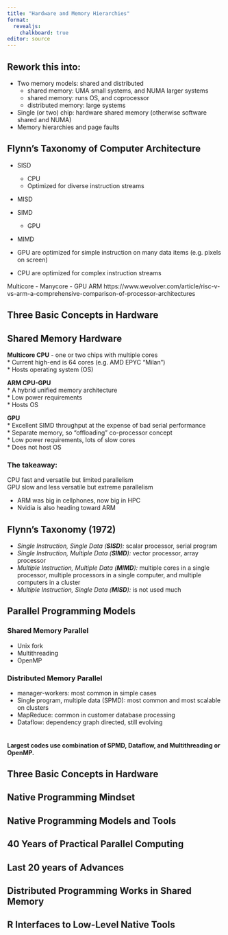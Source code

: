 ```yaml
---
title: "Hardware and Memory Hierarchies"
format: 
  revealjs:
    chalkboard: true
editor: source
---
```


## Rework this into:

-   Two memory models: shared and distributed
    -   shared memory: UMA small systems, and NUMA larger systems
    -   shared memory: runs OS, and coprocessor
    -   distributed memory: large systems
-   Single (or two) chip: hardware shared memory (otherwise software shared and NUMA)
-   Memory hierarchies and page faults

## Flynn's Taxonomy of Computer Architecture {.smaller}

-   SISD

    -   CPU
    -   Optimized for diverse instruction streams

-   MISD

-   SIMD

    -   GPU

-   MIMD

-   GPU are optimized for simple instruction on many data items (e.g. pixels on screen)

-   CPU are optimized for complex instruction streams

Multicore - Manycore - GPU ARM https://www.wevolver.com/article/risc-v-vs-arm-a-comprehensive-comparison-of-processor-architectures

## Three Basic Concepts in Hardware {background-image="/pics/ParallelHardware/Slide7.png" background-size="1200px" background-position="center"}

## Shared Memory Hardware {.smaller}

**Multicore CPU** - one or two chips with multiple cores\
\* Current high-end is 64 cores (e.g. AMD EPYC "Milan")\
\* Hosts operating system (OS)

**ARM CPU-GPU**\
\* A hybrid unified memory architecture\
\* Low power requirements\
\* Hosts OS

**GPU**\
\* Excellent SIMD throughput at the expense of bad serial performance\
\* Separate memory, so "offloading" co-processor concept\
\* Low power requirements, lots of slow cores\
\* Does not host OS

### The takeaway:

CPU fast and versatile but limited parallelism\
GPU slow and less versatile but extreme parallelism

::: notes
-   ARM was big in cellphones, now big in HPC
-   Nvidia is also heading toward ARM
:::

## Flynn's Taxonomy (1972) {.smaller}

-   *Single Instruction, Single Data (**SISD**):* scalar processor, serial program\
-   *Single Instruction, Multiple Data (**SIMD**):* vector processor, array processor\
-   *Multiple Instruction, Multiple Data (**MIMD**):* multiple cores in a single processor, multiple processors in a single computer, and multiple computers in a cluster\
-   *Multiple Instruction, Single Data (**MISD**):* is not used much

## Parallel Programming Models {.smaller}

### Shared Memory Parallel

-   Unix fork\
-   Multithreading\
-   OpenMP

### Distributed Memory Parallel

-   manager-workers: most common in simple cases\
-   Single program, multiple data (SPMD): most common and most scalable on clusters\
-   MapReduce: common in customer database processing\
-   Dataflow: dependency graph directed, still evolving <br><br>

#### Largest codes use combination of SPMD, Dataflow, and Multithreading or OpenMP.

## Three Basic Concepts in Hardware {background-image="/pics/ParallelHardware/Slide1.png" background-size="1000px" background-position="center"}

##  {background-image="/pics/ParallelHardware/Slide2.png" background-size="1000px" background-position="center"}

##  {background-image="/pics/ParallelHardware/Slide3.png" background-size="1000px" background-position="center"}

##  {background-image="/pics/ParallelHardware/Slide4.png" background-size="1000px" background-position="center"}

##  {background-image="/pics/ParallelHardware/Slide5.png" background-size="1000px" background-position="center"}

##  {background-image="/pics/ParallelHardware/Slide6.png" background-size="1000px" background-position="center"}

## Native Programming Mindset {background-image="/pics/ParallelSoftware/Slide2.png" background-size="800px" background-position="center"}

## Native Programming Models and Tools {background-image="/pics/ParallelSoftware/Slide3.png" background-size="800px" background-position="center"}

## 40 Years of Practical Parallel Computing {background-image="/pics/ParallelSoftware/Slide4.png" background-size="800px" background-position="center"}

## Last 20 years of Advances {background-image="/pics/ParallelSoftware/Slide5.png" background-size="800px" background-position="center"}

## Distributed Programming Works in Shared Memory {background-image="/pics/ParallelSoftware/Slide6.png" background-size="800px" background-position="center"}

## R Interfaces to Low-Level Native Tools {background-image="/pics/ParallelSoftware/Slide7.png" background-size="800px" background-position="center"}

